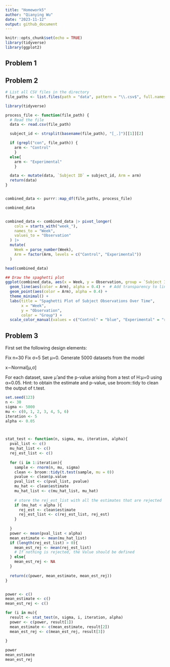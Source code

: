 ```yaml
---
title: "Homework5"
author: "Qianying Wu"
date: "2023-11-12"
output: github_document
---
```


```r
knitr::opts_chunk$set(echo = TRUE)
library(tidyverse)
library(ggplot2)
```

## Problem 1



## Problem 2

```r

# List all CSV files in the directory
file_paths <- list.files(path = "data", pattern = "\\.csv$", full.names = TRUE)

library(tidyverse)

process_file <- function(file_path) {
  # Read the file
  data <- read.csv(file_path)

  subject_id <- strsplit(basename(file_path), "[_.]")[[1]][2]

  if (grepl("con", file_path)) {
    arm <- "Control"
    }
  else{
    arm <- "Experimental"
    }

  data <- mutate(data, `Subject ID` = subject_id, Arm = arm)
  return(data)
}


combined_data <- purrr::map_df(file_paths, process_file)

combined_data


combined_data <- combined_data |> pivot_longer(
    cols = starts_with("week_"), 
    names_to = "Week",           
    values_to = "Observation"   
  ) |>
  mutate(
    Week = parse_number(Week),
    Arm = factor(Arm, levels = c("Control", "Experimental"))
  )

head(combined_data)

## Draw the spaghetti plot
ggplot(combined_data, aes(x = Week, y = Observation, group = `Subject ID`)) +
  geom_line(aes(color = Arm), alpha = 0.4) +  # Add transparency to lines
  geom_point(aes(color = Arm), alpha = 0.4) +
  theme_minimal() +
  labs(title = "Spaghetti Plot of Subject Observations Over Time",
       x = "Week",
       y = "Observation",
       color = "Group") +
  scale_color_manual(values = c("Control" = "blue", "Experimental" = "red"))
```


## Problem 3



First set the following design elements:

Fix n=30
Fix σ=5
Set μ=0. Generate 5000 datasets from the model

x∼Normal[μ,σ]

For each dataset, save μ̂ and the p-value arising from a test of H:μ=0 using α=0.05. Hint: to obtain the estimate and p-value, use broom::tidy to clean the output of t.test.

```r
set.seed(123)
n <- 30
sigma <- 5000
mu <- c(0, 1, 2, 3, 4, 5, 6)
iteration <- 5
alpha <- 0.05



stat_test <- function(n, sigma, mu, iteration, alpha){
  pval_list <- c()
  mu_hat_list <- c()
  rej_est_list <- c()
  
  for (i in 1:iteration){
    sample <- rnorm(n, mu, sigma)
    clean <- broom::tidy(t.test(sample, mu = 0))
    pvalue <- clean$p.value
    pval_list <- c(pval_list, pvalue)
    mu_hat <- clean$estimate
    mu_hat_list <- c(mu_hat_list, mu_hat)
    
    # store the rej_est_list with all the estimates that are rejected
    if (mu_hat < alpha ){
      rej_est <- clean$estimate
      rej_est_list <- c(rej_est_list, rej_est)
    }
    
  }
  power <- mean(pval_list < alpha)
  mean_estimate <- mean(mu_hat_list)
  if (length(rej_est_list) > 0){
    mean_est_rej <- mean(rej_est_list)
    # If nothing is rejected, the Value should be defined
  } else{
    mean_est_rej <- NA
  }
  
  return(c(power, mean_estimate, mean_est_rej))
}


power <- c()
mean_estimate <- c()
mean_est_rej <- c()

for (i in mu){
  result <- stat_test(n, sigma, i, iteration, alpha)
  power <- c(power, result[1])
  mean_estimate <- c(mean_estimate, result[2])
  mean_est_rej <- c(mean_est_rej, result[3])
  
}

power
mean_estimate
mean_est_rej







```


